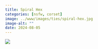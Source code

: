```yaml
---
title: Spiral Hex
categories: [nsfw, corset]
image: ../www/images/ties/spiral-hex.jpg
image-alt: ""
date: 2024-08-05
---
```



![](../www/images/ties/spiral-hex.jpg)

